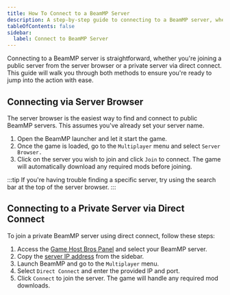 ```yaml
---
title: How To Connect to a BeamMP Server
description: A step-by-step guide to connecting to a BeamMP server, whether through the server browser or using direct connect for private servers.
tableOfContents: false
sidebar:
  label: Connect to BeamMP Server
---
```


Connecting to a BeamMP server is straightforward, whether you're joining a public server from the server browser or a private server via direct connect. This guide will walk you through both methods to ensure you're ready to jump into the action with ease.

## Connecting via Server Browser
The server browser is the easiest way to find and connect to public BeamMP servers. This assumes you've already set your server name.

1. Open the BeamMP launcher and let it start the game.
2. Once the game is loaded, go to the `Multiplayer` menu and select `Server Browser.`
3. Click on the server you wish to join and click `Join` to connect. The game will automatically download any required mods before joining.

:::tip
If you're having trouble finding a specific server, try using the search bar at the top of the server browser.
:::

## Connecting to a Private Server via Direct Connect
To join a private BeamMP server using direct connect, follow these steps:

1. Access the [Game Host Bros Panel](https://panel.gamehostbros.com/) and select your BeamMP server.
2. Copy the [server IP address](https://www.youtube.com/watch?v=Ap7DtDF-wYg) from the sidebar.
3. Launch BeamMP and go to the `Multiplayer` menu.
3. Select `Direct Connect` and enter the provided IP and port.
4. Click `Connect` to join the server. The game will handle any required mod downloads.

